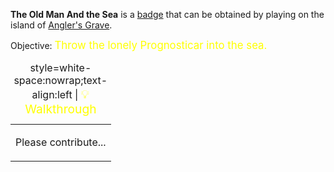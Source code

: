 '''The Old Man And the Sea''' is a [[Badges|badge]] that can be obtained by playing on the island of [[Angler's Grave]].

Objective: <big style="color:yellow">Throw the lonely Prognosticar into the sea.</big>

{| class="mw-collapsible mw-collapsed"
|+ style=white-space:nowrap;text-align:left | <big style="color:yellow">💡 Walkthrough</big>
|-
| Please contribute...
|}